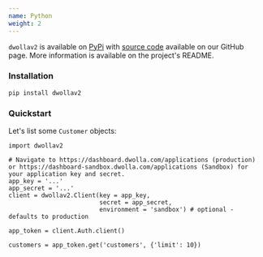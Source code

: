 ```yaml
---
name: Python
weight: 2
---
```


`dwollav2` is available on [PyPi](https://pypi.python.org/pypi/dwollav2) with
[source code](https://github.com/Dwolla/dwolla-v2-python) available on our GitHub page. More
information is available on the project's README.

### Installation

```bashnoselect
pip install dwollav2
```

### Quickstart

Let's list some `Customer` objects:

```pythonnoselect
import dwollav2

# Navigate to https://dashboard.dwolla.com/applications (production) or https://dashboard-sandbox.dwolla.com/applications (Sandbox) for your application key and secret.
app_key = '...'
app_secret = '...'
client = dwollav2.Client(key = app_key,
                         secret = app_secret,
                         environment = 'sandbox') # optional - defaults to production

app_token = client.Auth.client()

customers = app_token.get('customers', {'limit': 10})
```
